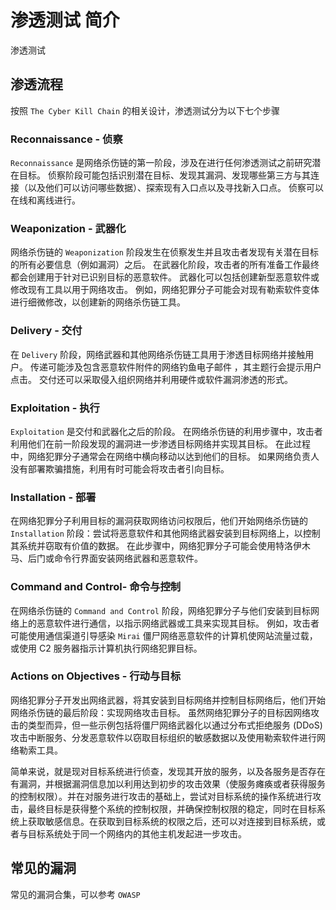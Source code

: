 # 渗透测试 简介

渗透测试

## 渗透流程

按照 `The Cyber Kill Chain` 的相关设计，渗透测试分为以下七个步骤

### Reconnaissance - 侦察

`Reconnaissance` 是网络杀伤链的第一阶段，涉及在进行任何渗透测试之前研究潜在目标。 侦察阶段可能包括识别潜在目标、发现其漏洞、发现哪些第三方与其连接（以及他们可以访问哪些数据）、探索现有入口点以及寻找新入口点。 侦察可以在线和离线进行。

### Weaponization - 武器化

网络杀伤链的 `Weaponization` 阶段发生在侦察发生并且攻击者发现有关潜在目标的所有必要信息（例如漏洞）之后。 在武器化阶段，攻击者的所有准备工作最终都会创建用于针对已识别目标的恶意软件。 武器化可以包括创建新型恶意软件或修改现有工具以用于网络攻击。 例如，网络犯罪分子可能会对现有勒索软件变体进行细微修改，以创建新的网络杀伤链工具。

### Delivery - 交付

在 `Delivery` 阶段，网络武器和其他网络杀伤链工具用于渗透目标网络并接触用户。 传递可能涉及包含恶意软件附件的网络钓鱼电子邮件 ，其主题行会提示用户点击。 交付还可以采取侵入组织网络并利用硬件或软件漏洞渗透的形式。

### Exploitation - 执行

`Exploitation` 是交付和武器化之后的阶段。 在网络杀伤链的利用步骤中，攻击者利用他们在前一阶段发现的漏洞进一步渗透目标网络并实现其目标。 在此过程中，网络犯罪分子通常会在网络中横向移动以达到他们的目标。 如果网络负责人没有部署欺骗措施，利用有时可能会将攻击者引向目标。

### Installation - 部署

在网络犯罪分子利用目标的漏洞获取网络访问权限后，他们开始网络杀伤链的 `Installation` 阶段：尝试将恶意软件和其他网络武器安装到目标网络上，以控制其系统并窃取有价值的数据。 在此步骤中，网络犯罪分子可能会使用特洛伊木马、后门或命令行界面安装网络武器和恶意软件。

### Command and Control- 命令与控制

在网络杀伤链的 `Command and Control` 阶段，网络犯罪分子与他们安装到目标网络上的恶意软件进行通信，以指示网络武器或工具来实现其目标。 例如，攻击者可能使用通信渠道引导感染 `Mirai` 僵尸网络恶意软件的计算机使网站流量过载，或使用 C2 服务器指示计算机执行网络犯罪目标。

### Actions on Objectives - 行动与目标

网络犯罪分子开发出网络武器，将其安装到目标网络并控制目标网络后，他们开始网络杀伤链的最后阶段：实现网络攻击目标。 虽然网络犯罪分子的目标因网络攻击的类型而异，但一些示例包括将僵尸网络武器化以通过分布式拒绝服务 (DDoS) 攻击中断服务、分发恶意软件以窃取目标组织的敏感数据以及使用勒索软件进行网络勒索工具。

简单来说，就是现对目标系统进行侦查，发现其开放的服务，以及各服务是否存在有漏洞，并根据漏洞信息加以利用达到初步的攻击效果（使服务瘫痪或者获得服务的控制权限）。并在对服务进行攻击的基础上，尝试对目标系统的操作系统进行攻击，最终目标是获得整个系统的控制权限，并确保控制权限的稳定，同时在目标系统上获取敏感信息。在获取到目标系统的权限之后，还可以对连接到目标系统，或者与目标系统处于同一个网络内的其他主机发起进一步攻击。

## 常见的漏洞

常见的漏洞合集，可以参考 `OWASP`
